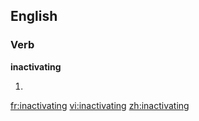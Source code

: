 ==English==

===Verb===
'''inactivating'''

# {{present participle of|[[inactivate]]}}

[[fr:inactivating]]
[[vi:inactivating]]
[[zh:inactivating]]